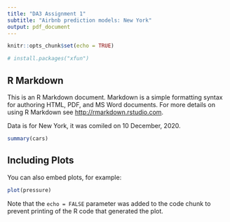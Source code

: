 ```yaml
---
title: "DA3 Assignment 1"
subtitle: "Airbnb prediction models: New York"
output: pdf_document
---
```


```r
knitr::opts_chunk$set(echo = TRUE)
```

```r
# install.packages("xfun")

```
## R Markdown

This is an R Markdown document. Markdown is a simple formatting syntax for authoring HTML, PDF, and MS Word documents. For more details on using R Markdown see <http://rmarkdown.rstudio.com>.

Data is for New York, it was comiled on 10 December, 2020. 

```r
summary(cars)
```

## Including Plots

You can also embed plots, for example:

```r
plot(pressure)
```

Note that the `echo = FALSE` parameter was added to the code chunk to prevent printing of the R code that generated the plot.
